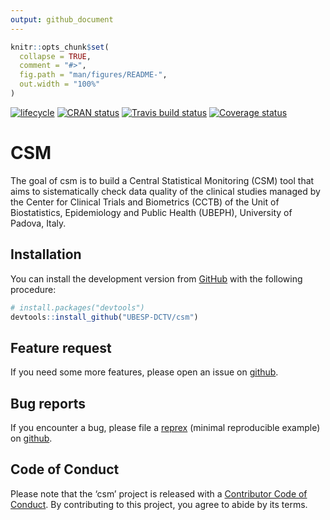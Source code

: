 ```yaml
---
output: github_document
---
```


<!-- README.md is generated from README.Rmd. Please edit that file -->

```r
knitr::opts_chunk$set(
  collapse = TRUE,
  comment = "#>",
  fig.path = "man/figures/README-",
  out.width = "100%"
)
```

[![lifecycle](https://img.shields.io/badge/lifecycle-maturing-blue.svg)](https://www.tidyverse.org/lifecycle/#maturing)
[![CRAN status](https://www.r-pkg.org/badges/version/csm)](https://cran.r-project.org/package=csm)
[![Travis build status](https://travis-ci.com/UBESP-DCTV/csm.svg?token=wGyFLep97LHjNKfPGjkg&branch=master)](https://travis-ci.com/UBESP-DCTV/csm)
[![Coverage status](https://codecov.io/gh/UBESP-DCTV/csm/branch/master/graph/badge.svg)](https://codecov.io/github/UBESP-DCTV/csm?branch=master)

# CSM
The goal of csm is to build a Central Statistical Monitoring (CSM) tool
that aims to sistematically check data quality of the clinical studies
managed by the Center for Clinical Trials and Biometrics (CCTB) of the
Unit of Biostatistics, Epidemiology and Public Health (UBEPH),
University of Padova, Italy.

## Installation
You can install the development version from
[GitHub](https://github.com/) with the following procedure:

```r
# install.packages("devtools")
devtools::install_github("UBESP-DCTV/csm")
```

## Feature request
If you need some more features, please open an issue on
[github](https://github.com/UBESP-DCTV/csm/issues).

## Bug reports
If you encounter a bug, please file a
[reprex](https://github.com/tidyverse/reprex)
(minimal reproducible example) on
[github](https://github.com/UBESP-DCTV/csm/issues).

## Code of Conduct
Please note that the 'csm' project is released with a
[Contributor Code of Conduct](.github/CODE_OF_CONDUCT.md). By
contributing to this project, you agree to abide by its terms.
